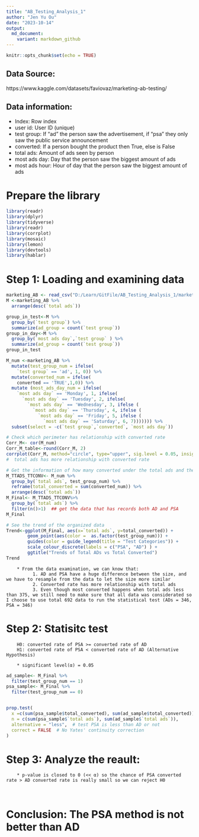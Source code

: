 ```yaml
---
title: "AB_Testing_Analysis_1"
author: "Jen Yu Ou"
date: "2023-10-14"
output:
  md_document:
    variant: markdown_github
---
```


```r
knitr::opts_chunk$set(echo = TRUE)
```

## Data Source:
  https://www.kaggle.com/datasets/faviovaz/marketing-ab-testing/
  
  
## Data information:
  * Index: Row index
  * user id: User ID (unique)
  * test group: If "ad" the person saw the advertisement, if "psa" they only saw the public service announcement
  * converted: If a person bought the product then True, else is False
  * total ads: Amount of ads seen by person
  * most ads day: Day that the person saw the biggest amount of ads
  * most ads hour: Hour of day that the person saw the biggest amount of ads
  
# Prepare the library

```r
library(readr)
library(dplyr)
library(tidyverse)
library(readr)
library(corrplot)
library(mosaic)
library(lemon)
library(devtools)
library(hablar)
```

# Step 1: Loading  and examining data

```r
marketing_AB <- read_csv("D:/Learn/GitFile/AB_Testing_Analysis_1/marketing_AB.csv")
M <-marketing_AB %>% 
  arrange(desc(`total ads`))

group_in_test<-M %>% 
  group_by(`test group`) %>% 
  summarize(ad_group = count(`test group`))
group_in_day<-M %>% 
  group_by(`most ads day`,`test group` ) %>% 
  summarize(ad_group = count(`test group`))
group_in_test

M_num <-marketing_AB %>% 
  mutate(test_group_num = ifelse(
    `test group` == 'ad', 1, 0)) %>% 
  mutate(converted_num = ifelse(
    converted == 'TRUE',1,0)) %>% 
  mutate (most_ads_day_num = ifelse(
    `most ads day` == 'Monday', 1, ifelse(
      `most ads day` == 'Tuesday', 2, ifelse(
        `most ads day` == 'Wednesday', 3, ifelse (
          `most ads day` == 'Thursday', 4, ifelse (
            `most ads day` == 'Friday', 5, ifelse (
              `most ads day` == 'Saturday', 6, 7))))))) %>% 
  subset(select = -c(`test group`,`converted`, `most ads day`))

# Check which perimeter has relationship with converted rate
Corr_M<- cor(M_num)
Corr_M_table<-round(Corr_M, 2)
corrplot(Corr_M, method="circle", type="upper", sig.level = 0.05, insig = "blank")
#  total ads has more relationship with converted rate

# Get the information of how many converted under the total ads and the test group
M_TTADS_TTCONV<- M_num %>%
  group_by(`total ads`, test_group_num) %>% 
  reframe(total_converted = sum(converted_num)) %>% 
  arrange(desc(`total ads`))
M_Final<- M_TTADS_TTCONV%>% 
  group_by(`total ads`) %>% 
  filter(n()>1)  ## get the data that has records both AD and PSA
M_Final

# See the trend of the organized data
Trend<-ggplot(M_Final, aes(x=`total ads`, y=total_converted)) +
        geom_point(aes(color =  as.factor(test_group_num))) + 
        guides(color = guide_legend(title = "Test Categories")) +
        scale_colour_discrete(labels = c("PSA", "AD") ) +
        ggtitle("Trends of Total ADs vs Total Converted")
Trend

```

        * From the data examination, we can know that:
              1. AD and PSA have a huge difference between the size, and we have to resample from the data to let the size more similar
              2. Converted rate has more relationship with total ads
              3. Even though most converted happens when total ads less than 375, we still need to make sure that all data was considerated so I choose to use total 692 data to run the statistical test (ADs = 346, PSA = 346)

# Step 2: Statisitc test
        H0: converted rate of PSA >= converted rate of AD
        H1: converted rate of PSA < converted rate of AD (Alternative Hypothesis)
        
        * significant level(α) = 0.05
```r
ad_sample<- M_Final %>% 
  filter(test_group_num == 1)
psa_sample<- M_Final %>% 
  filter(test_group_num == 0)


prop.test(
  x =c(sum(psa_sample$total_converted), sum(ad_sample$total_converted)),
  n = c(sum(psa_sample$`total ads`), sum(ad_sample$`total ads`)),
  alternative = "less",  # test PSA is less than AD or not
  correct = FALSE  # No Yates' continuity correction
)

```
      
# Step 3: Analyze the reault:
        * p-value is closed to 0 (<< α) so the chance of PSA converted rate > AD converted rate is really small so we can reject H0
        
        

# Conclusion: The PSA method is not better than AD
      

      
      
      
      
      
      
      
      
      
  

